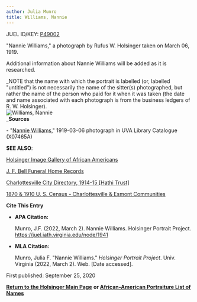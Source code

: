 ```yaml
---
author: Julia Munro
title: Williams, Nannie
---
```

JUEL ID/KEY: [P49002](http://juel.iath.virginia.edu/public_person?person=49002 "P49002")

"Nannie Williams," a photograph by Rufus W. Holsinger taken on March 06, 1919.

Additional information about Nannie Williams will be added as it is researched.

_NOTE that the name with which the portrait is labelled (or, labelled "untitled") is not necessarily the name of the sitter(s) photographed, but rather the name of the person who paid for it when it was taken (the date and name associated with each photograph is from the business ledgers of R. W. Holsinger).  
![Williams, Nannie](https://iiif.lib.virginia.edu/iiif/uva-lib:1050698/full/561,778/0/default.jpg "Williams, Nannie")  
_**Sources**

\- "[Nannie Williams](https://search.lib.virginia.edu/sources/images/items/uva-lib:1050698 "Williams, Nannie")," 1919-03-06 photograph in UVA Library Catalogue (X07465A) 

**SEE ALSO**:

[Holsinger Image Gallery of African Americans](http://rwholsingerphotos.org/images.php "Holsinger Image Gallery of African Americans")

[J. F. Bell Funeral Home Records](http://www2.vcdh.virginia.edu/afam/raceandplace/perl_scripts/funeral_search.html "J. F. Bell Funeral Home Database")

[Charlottesville City Directory, 1914-15 \[Hathi Trust\]](https://catalog.hathitrust.org/Record/101954103 "Charlottesville City Directory, 1914-15") 

[1870 & 1910 U. S. Census - Charlottesville & Esmont Communities](http://www2.vcdh.virginia.edu/afam/raceandplace/census/search_both.html "1870 & 1910 U. S. Census: Charlottesville and Esmont Communities")

**Cite This Entry**

*   **APA Citation:**
    
    Munro, J.F. (2022, March 2). Nannie Williams. Holsinger Portrait Project. https://juel.iath.virginia.edu/node/1941
    
*   **MLA Citation:**
    
    Munro, Julia F. "Nannie Williams." _Holsinger Portrait Project_. Univ. Virginia (2022, March 2). Web. \[Date accessed\].
    

First published: September 25, 2020

[**Return to the Holsinger Main Page**](http://juel.iath.virginia.edu/node/980) **or [African-American Portraiture List of Names](http://juel.iath.virginia.edu/node/996)**